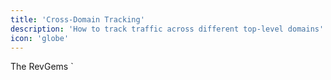 ```yaml
---
title: 'Cross-Domain Tracking'
description: 'How to track traffic across different top-level domains'
icon: 'globe'
---
```


<Note>
The RevGems `<script>` tags must be installed on **all subdomains and domains** that you wish to track across. If you experience issues setting up cross-subdomain or cross-domain tracking, please verify that the tag is present on **every page of every domain.**
</Note>

## Tracking across subdomains

RevGems automatically tracks across subdomains, provided that the RevGems `<script>` tag is properly installed on each subdomain. There is no extra work required to enable cross-subdomain tracking.

**Example:** A common scenario is to have your marketing website and application running on different subdomains:

- **Marketing website:** `www.example.com`
- **Application:** `app.example.com`

In this scenario, RevGems will automatically identify a visitor as they navigate between `www.example.com` and `app.example.com`.

## Tracking across domains

Due to the limitations of how browser cookies work, some extra work is required to enable cross-domain tracking with RevGems.

**Example:**

- **Marketing website:** `example.com`
- **Application:** `example-app.com`

To enable correct attribution as visitors navigate between these two domains, add an array of domains to your `REVGEMS_CONFIG`:

```html
<script>
  window.REVGEMS_CONFIG = {
    domains: ["example.com", "example-app.com"]
  };
</script>
```

This `REVGEMS_CONFIG` snippet must be added to both websites, and must appear on the page *before* any other RevGems script tags.

## How it works

When you include the `REVGEMS_CONFIG.domains` attribute, the RevGems script will add a `revgems-session-id=<SESSION_ID>` query parameter to outgoing links to these domains. This query parameter uniquely identifies the visitor as they click between domains.

For example, if a referred visitor has landed on `www.example.com`, any links on that page which lead to `example-app.com` will have the query parameter added:

| Original Link URL                             | Cross-Domain Link URL                                                         |
| --------------------------------------------- | ----------------------------------------------------------------------------- |
| `example-app.com/sign-up`                     | `example-app.com/sign-up?revgems-session-id=<SESSION_ID>`                     |
| `example-app.com/sign-up?utm_source=facebook` | `example-app.com/sign-up?utm_source=facebook&revgems-visitor-id=<SESSION_ID>` |

Note that existing query parameters on links will be correctly preserved.

## Considerations for React, SPAs, Turbo and other dynamic links

RevGems will create cross-domain links when the page loads, but will not automatically add cross-domain compatibility to links that are dynamically inserted into the page later.

Some examples when this might happen:

- A new React component is mounted
- Navigation within a React app (i.e. routing changes)
- Pages or fragments loaded with Turbo
- Any other link that’s inserted into the page with JavaScript

In this scenario, you’ll need to call `revgems("createCrossDomainLinks")` after new links have been inserted into the document. For example, with Turbo (Rails) you could add an event handler that re-runs this function:

```jsx
<script>
  document.addEventListener("turbo:visit", (event) => {
    revgems("pageView")
    revgems("createCrossDomainLinks")
  })
</script>
```

<Note>
his example includes the call to `revgems("pageView")`, which is also required when using Turbo, React, and other Single Page Applications.

Learn more about [Advanced Page View Tracking](/guides/advanced-page-view-tracking)

</Note>
